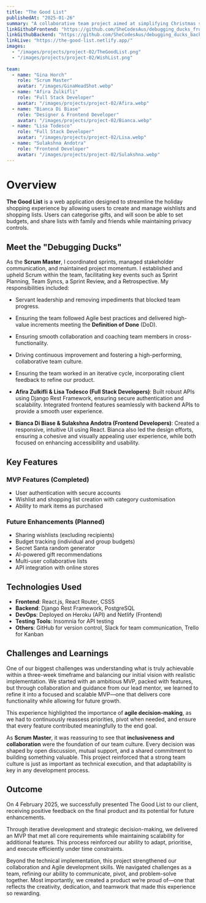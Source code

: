 ```yaml
---
title: "The Good List"
publishedAt: "2025-01-26"
summary: "A collaborative team project aimed at simplifying Christmas shopping through a user-friendly wishlist and shopping list platform."
linkGithubFrontend: "https://github.com/SheCodesAus/debugging_ducks_frontend"
linkGithubBackend: "https://github.com/SheCodesAus/debugging_ducks_backend"
linkLive: "https://the-good-list.netlify.app/"
images:
  - "/images/projects/project-02/TheGoodList.png"
  - "/images/projects/project-02/WishList.png"
  
team:
  - name: "Gina Horch"
    role: "Scrum Master"
    avatar: "/images/GinaHeadShot.webp"
  - name: "Afira Zulkifli"
    role: "Full Stack Developer"
    avatar: "/images/projects/project-02/Afira.webp"
  - name: "Bianca Di Biase"
    role: "Designer & Frontend Developer"
    avatar: "/images/projects/project-02/Bianca.webp"
  - name: "Lisa Todesco"
    role: "Full Stack Developer"
    avatar: "/images/projects/project-02/Lisa.webp"
  - name: "Sulakshna Andotra"
    role: "Frontend Developer"
    avatar: "/images/projects/project-02/Sulakshna.webp"
---
```


# Overview

**The Good List** is a web application designed to streamline the holiday shopping experience by allowing users to create and manage wishlists and shopping lists. 
Users can categorise gifts, and will soon be able to set budgets, and share lists with family and friends while maintaining privacy controls.

## Meet the "Debugging Ducks"
As the **Scrum Master**, I coordinated sprints, managed stakeholder communication, and maintained project momentum. I established and upheld Scrum within the team, 
facilitating key events such as Sprint Planning, Team Syncs, a Sprint Review, and a Retrospective. My responsibilities included:

- Servant leadership and removing impediments that blocked team progress. 
- Ensuring the team followed Agile best practices and delivered high-value increments meeting the **Definition of Done** (DoD).
- Ensuring smooth collaboration and coaching team members in cross-functionality.
- Driving continuous improvement and fostering a high-performing, collaborative team culture.
- Ensuring the team worked in an iterative cycle, incorporating client feedback to refine our product. 

- **Afira Zulkifli & Lisa Todesco (Full Stack Developers)**: 
  Built robust APIs using Django Rest Framework, ensuring secure authentication and scalability.
  Integrated frontend features seamlessly with backend APIs to provide a smooth user experience.
- **Bianca Di Biase & Sulakshna Andotra (Frontend Developers)**: 
  Created a responsive, intuitive UI using React.
  Bianca also led the design efforts, ensuring a cohesive and visually appealing user experience, while both focused on enhancing accessibility and usability.

## Key Features
### MVP Features (Completed)
- User authentication with secure accounts
- Wishlist and shopping list creation with category customisation
- Ability to mark items as purchased

### Future Enhancements (Planned)
- Sharing wishlists (excluding recipients)
- Budget tracking (individual and group budgets)
- Secret Santa random generator
- AI-powered gift recommendations
- Multi-user collaborative lists
- API integration with online stores

## Technologies Used
- **Frontend**: React.js, React Router, CSS5
- **Backend**: Django Rest Framework, PostgreSQL
- **DevOps**: Deployed on Heroku (API) and Netlify (Frontend)
- **Testing Tools**: Insomnia for API testing
- **Others**: GitHub for version control, Slack for team communication, Trello for Kanban

## Challenges and Learnings
One of our biggest challenges was understanding what is truly achievable within a three-week timeframe and balancing our initial vision with realistic implementation. 
We started with an ambitious MVP, packed with features, but through collaboration and guidance from our lead mentor, we learned to refine it into a focused and 
scalable MVP—one that delivers core functionality while allowing for future growth.

This experience highlighted the importance of **agile decision-making**, as we had to continuously reassess priorities, pivot when needed, and ensure that every 
feature contributed meaningfully to the end goal.

As **Scrum Master**, it was reassuring to see that **inclusiveness and collaboration** were the foundation of our team culture. 
Every decision was shaped by open discussion, mutual support, and a shared commitment to building something valuable. 
This project reinforced that a strong team culture is just as important as technical execution, and that adaptability is key in any development process.

## Outcome
On 4 February 2025, we successfully presented The Good List to our client, receiving positive feedback on the final product and its potential for future enhancements.

Through iterative development and strategic decision-making, we delivered an MVP that met all core requirements while maintaining scalability for additional 
features. This process reinforced our ability to adapt, prioritise, and execute efficiently under time constraints.

Beyond the technical implementation, this project strengthened our collaboration and Agile development skills. We navigated challenges as a team, refining our 
ability to communicate, pivot, and problem-solve together. Most importantly, we created a product we’re proud of—one that reflects the creativity, dedication, 
and teamwork that made this experience so rewarding.
